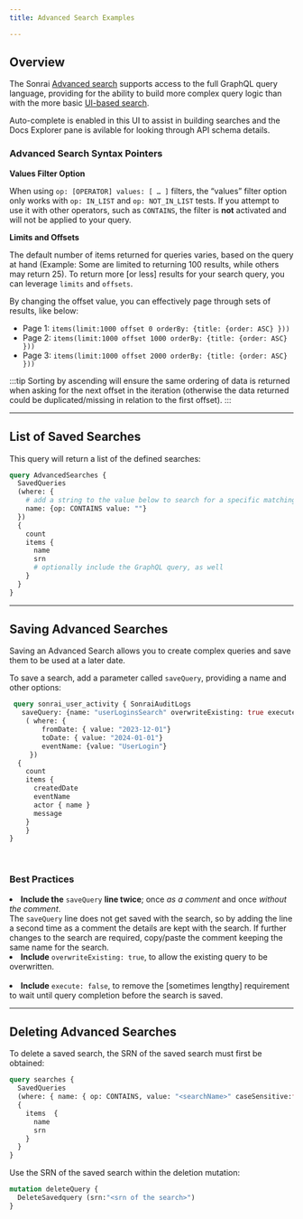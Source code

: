 ```yaml
---
title: Advanced Search Examples

---
```




## Overview

The Sonrai [Advanced search](https://app.sonraisecurity.com/App/GraphExplorer) supports access to the full GraphQL query language, providing for the  ability to build more complex query logic than with the more basic [UI-based search](https://app.sonraisecurity.com/App/Search).  

Auto-complete is enabled in this UI to assist in building searches and the Docs Explorer pane is avilable for looking through API schema details. 

### Advanced Search Syntax Pointers

**Values Filter Option**

When using `op: [OPERATOR] values: [ … ]` filters, the “values” filter option only works with `op: IN_LIST` and `op: NOT_IN_LIST` tests. If you attempt to use it with other operators, such as `CONTAINS`, the filter is **not** activated and will not be applied to your query.

**Limits and Offsets**

The default number of items returned for queries varies, based on the query at hand (Example: Some are limited to returning 100 results, while others may return 25). To return more [or less] results for your search query, you can leverage `limits` and `offsets`. 

By changing the offset value, you can effectively page through sets of results, like below:
- Page 1: ```items(limit:1000 offset 0 orderBy: {title: {order: ASC} }))```
- Page 2: ```items(limit:1000 offset 1000 orderBy: {title: {order: ASC} }))```
- Page 3: ```items(limit:1000 offset 2000 orderBy: {title: {order: ASC} }))```

:::tip 
Sorting by ascending will ensure the same ordering of data is returned when asking for the next offset in the iteration (otherwise the data returned could be duplicated/missing in relation to the first offset).
:::

---

## List of Saved Searches 

This query will return a list of the defined searches:

```graphql title="Example Query" showLineNumbers
query AdvancedSearches {
  SavedQueries 
  (where: {
    # add a string to the value below to search for a specific matching name
    name: {op: CONTAINS value: ""}
  })
  {
    count
    items {
      name
      srn
      # optionally include the GraphQL query, as well
    }
  }
}
```

---

## Saving Advanced Searches

Saving an Advanced Search allows you to create complex queries and save them to be used at a later date.

To save a search, add a parameter called `saveQuery`, providing a name and other options:

```graphql title="Example Query" showLineNumbers
 query sonrai_user_activity { SonraiAuditLogs
   saveQuery: {name: "userLoginsSearch" overwriteExisting: true execute: false}
  	( where: {
        fromDate: { value: "2023-12-01"}
        toDate: { value: "2024-01-01"}
        eventName: {value: "UserLogin"}
     })
  {
  	count
    items {
      createdDate
      eventName
      actor { name }
      message
    }
	}
}
```

<br/>

  <div className="bluecard">
      <h3>Best Practices</h3>
      <p>
        <li><b>Include the</b> <code>saveQuery</code> <b>line twice</b>; once <i>as a comment</i> and once <i>without the comment</i>.<br/> The <code>saveQuery</code> line does not get saved with the search, so by adding the line a second time as a comment the details are kept with the search.     
        If further changes to the search are required, copy/paste the comment keeping the same name for the search.   </li>
        <li><b>Include</b> <code>overwriteExisting: true</code>, to allow the existing query to be overwritten.</li> <br/>
        <li><b>Include</b> <code>execute: false</code>, to remove the [sometimes lengthy] requirement to wait until query completion before the search is saved.</li>
      </p>
  </div>

---

## Deleting Advanced Searches

To delete a saved search, the SRN of the saved search must first be obtained: 

```graphql title="Example Query" showLineNumbers
query searches {
  SavedQueries
  (where: { name: { op: CONTAINS, value: "<searchName>" caseSensitive:false } }) 
  {
    items  {
      name
      srn
    }
  }
}
```

Use the SRN of the saved search within the deletion mutation:

```graphql title="Example Mutation" showLineNumbers
mutation deleteQuery {
  DeleteSavedquery (srn:"<srn of the search>")
}
```

